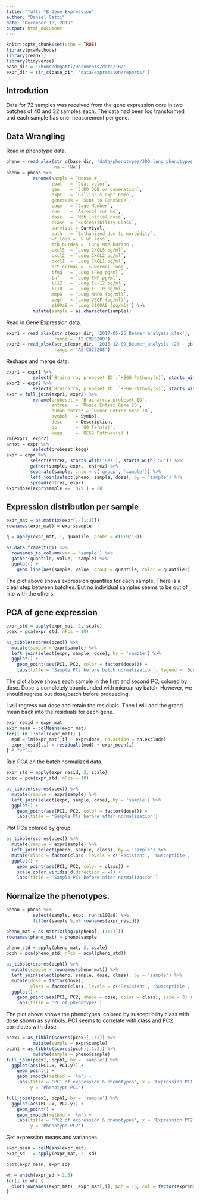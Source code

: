 ```yaml
---
title: "Tufts TB Gene Expression"
author: "Daniel Gatti"
date: "December 18, 2019"
output: html_document
---
```


```r
knitr::opts_chunk$set(echo = TRUE)
library(pcaMethods)
library(readxl)
library(tidyverse)
base_dir = '/home/dmgatti/Documents/data/TB/'
expr_dir = str_c(base_dir, 'data/expression/reports/')
```

## Introdution

Data for 72 samples was received from the gene expression core in two batches of 40 and 32 samples each. The data had been log transformed and each sample has one measurement per gene.

## Data Wrangling

Read in phenotype data.

```r
pheno = read_xlsx(str_c(base_dir, 'data/phenotypes/JDO lung phenotypes 081117.xlsx'),
                  na = 'NA')
pheno = pheno %>%
          rename(sample = `Mouse #`,
                 coat   = `Coat color`,
                 gen    = `J:DO DOB or generation`,
                 expt   = `Gillian's expt name`,
                 geneseek = `Sent to GeneSeek`,
                 cage   = `Cage Number`,
                 run    = `Aerosol run No`,
                 dose   = `Mtb initial dose`,
                 class  = `Susceptibility Class`,
                 survival = Survival,
                 euth   = `Euthanized due to morbidity`,
                 wt_loss = `% wt loss`,
                 mtb_burden = `Lung Mtb burden`,
                 cxcl5  = `Lung CXCL5 pg/ml`,
                 cxcl2  = `Lung CXCL2 pg/ml`,
                 cxcl1  = `Lung CXCL1 pg/ml`,
                 pct_normal = `% Normal lung`,
                 ifng   = `Lung IFNg pg/ml`,
                 tnf    = `Lung TNF pg/ml`,
                 il12   = `Lung IL-12 pg/ml`,
                 il10   = `Lung IL-10 pg/ml`,
                 mmp8   = `Lung MMP8 (pg/ml)`,
                 vegf   = `Lung VEGF (pg/ml)`,
                 s100a8 = `Lung S100A8 (pg/ml)`) %>%
          mutate(sample = as.character(sample))
```

Read in Gene Expression data.

```r
expr1 = read_xlsx(str_c(expr_dir, '2017-05-26_Beamer_analysis.xlsx'),
                  range = 'A2:CM25208')
expr2 = read_xlsx(str_c(expr_dir, '2016-12-09_Beamer_analysis (2) - gb.xlsx'),
                  range = 'A2:CG25208')
```

Reshape and merge data.

```r
expr1 = expr1 %>%
          select(`Brainarray probeset ID`:`KEGG Pathway(s)`, starts_with('Res'), starts_with('Su'))
expr2 = expr2 %>%
          select(`Brainarray probeset ID`:`KEGG Pathway(s)`, starts_with('Res'), starts_with('Su'))
expr = full_join(expr1, expr2) %>%
          rename(probeset = `Brainarray probeset ID`,
                 entrez   = `Mouse Entrez Gene ID`,
                 human_entrez = `Human Entrez Gene ID`,
                 symbol   = Symbol,
                 desc     = Description,
                 go       = `GO Term(s)`,
                 kegg     = `KEGG Pathway(s)`)
rm(expr1, expr2)
annot = expr %>%
          select(probeset:kegg)
expr = expr %>%
         select(entrez, starts_with('Res'), starts_with('Su')) %>%
         gather(sample, expr, -entrez) %>%
         separate(sample, into = c('group', 'sample')) %>%
         left_join(select(pheno, sample, dose), by = 'sample') %>%
         spread(entrez, expr)
expr$dose[expr$sample == '375'] = 28
```

## Expression distribution per sample

```r
expr_mat = as.matrix(expr[,-(1:3)])
rownames(expr_mat) = expr$sample

q = apply(expr_mat, 1, quantile, probs = c(0:9/10))

as.data.frame(t(q)) %>%
  rownames_to_column(var = 'sample') %>%
  gather(quantile, value, -sample) %>%
  ggplot() +
    geom_line(aes(sample, value, group = quantile, color = quantile))
```

The plot above shows expression quantiles for each sample. There is a clear step between batches. But no individual samples seems to be out of line with the others.

## PCA of gene expression

```r
expr_std = apply(expr_mat, 2, scale)
pcex = pca(expr_std, nPcs = 10)

as_tibble(scores(pcex)) %>%
  mutate(sample = expr$sample) %>%
  left_join(select(expr, sample, dose), by = 'sample') %>%
  ggplot() +
    geom_point(aes(PC1, PC2, color = factor(dose))) +
    labs(title = 'Sample PCs before batch normalization', legend = 'Dose')
```

The plot above shows each sample in the first and second PC, colored by dose. Dose is completely counfounded with microarray batch. However, we should regress out dose/batch before proceeding.

I will regress out dose and retain the residuals. Then I will add the grand mean back into the residuals for each gene.

```r
expr_resid = expr_mat
expr_mean = colMeans(expr_mat)
for(i in 1:ncol(expr_mat)) {
  mod = lm(expr_mat[,i] ~ expr$dose, na.action = na.exclude)
  expr_resid[,i] = residuals(mod) + expr_mean[i] 
} # for(i)
```

Run PCA on the batch normalized data.

```r
expr_std = apply(expr_resid, 2, scale)
pcex = pca(expr_std, nPcs = 10)

as_tibble(scores(pcex)) %>%
  mutate(sample = expr$sample) %>%
  left_join(select(expr, sample, dose), by = 'sample') %>%
  ggplot() +
    geom_point(aes(PC1, PC2, color = factor(dose))) +
    labs(title = 'Sample PCs before after normalization')
```

Plot PCs colored by group.

```r
as_tibble(scores(pcex)) %>%
  mutate(sample = expr$sample) %>%
  left_join(select(pheno, sample, class), by = 'sample') %>%
  mutate(class = factor(class, levels = c('Resistant', 'Susceptible', 'Supersusceptible'))) %>%
  ggplot() +
    geom_point(aes(PC1, PC2, color = class)) +
    scale_color_viridis_d(direction = -1) + 
    labs(title = 'Sample PCs before after normalization')
```

## Normalize the phenotypes.

```r
pheno = pheno %>%
          select(sample, expt, run:s100a8) %>%
          filter(sample %in% rownames(expr_resid))

pheno_mat = as.matrix(log1p(pheno[,-(1:7)]))
rownames(pheno_mat) = pheno$sample

pheno_std = apply(pheno_mat, 2, scale)
pcph = pca(pheno_std, nPcs = ncol(pheno_std))

as_tibble(scores(pcph)) %>%
  mutate(sample = rownames(pheno_mat)) %>%
  left_join(select(pheno, sample, dose, class), by = 'sample') %>% 
  mutate(dose = factor(dose),
         class = factor(class, levels = c('Resistant', 'Susceptible', 'Supersusceptible'))) %>% 
  ggplot() +
    geom_point(aes(PC1, PC2, shape = dose, color = class), size = 3) +
    labs(title = 'PC of phenotypes')
```

The plot above shows the phenotypes, colored by susceptibility class with dose shown as symbols. PC1 seems to correlate with class and PC2 correlates with dose.

```r
pcex1 = as_tibble(scores(pcex)[,1:2]) %>%
          mutate(sample = expr$sample)
pcph1 = as_tibble(scores(pcph)[,1:2]) %>%
          mutate(sample = pheno$sample)
full_join(pcex1, pcph1, by = 'sample') %>%
  ggplot(aes(PC1.x, PC1.y)) +
    geom_point() +
    geom_smooth(method = 'lm') +
    labs(title = 'PC1 of expression & phenotypes', x = 'Expression PC1',
         y = 'Phenotype PC1')
```

```r
full_join(pcex1, pcph1, by = 'sample') %>%
  ggplot(aes(PC.2x, PC2.y)) +
    geom_point() +
    geom_smooth(method = 'lm') +
    labs(title = 'PC2 of expression & phenotypes', x = 'Expression PC2',
         y = 'Phenotype PC2')
```



Get expression means and variances.

```r
expr_mean = colMeans(expr_mat)
expr_sd   = apply(expr_mat, 2, sd)

plot(expr_mean, expr_sd)
```

```r
wh = which(expr_sd > 2.5)
for(i in wh) {
  plot(rownames(expr_mat), expr_mat[,i], pch = 16, col = factor(expr$dose))
}
```






